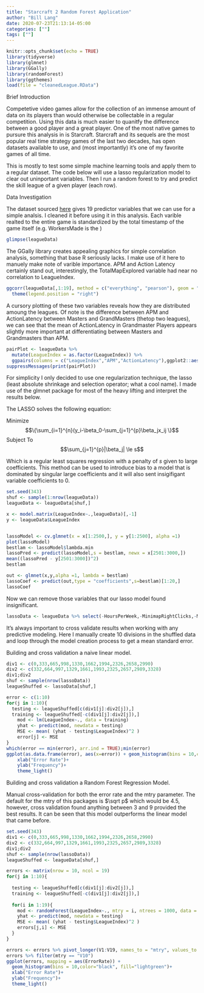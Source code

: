 ```yaml
---
title: "Starcraft 2 Random Forest Application"
author: "Bill Lang"
date: 2020-07-23T21:13:14-05:00
categories: [""]
tags: [""]
---
```


```r
knitr::opts_chunk$set(echo = TRUE)
library(tidyverse)
library(glmnet)
library(GGally)
library(randomForest)
library(ggthemes)
load(file = "cleanedLeague.RData")
```


Brief Introduction 

Competetive video games allow for the collection of an immense amount of data on its players than would otherwise be collectable in a regular competition. Using this data is much easier to quanitfy the difference between a good player and a great player. One of the most native games to pursure this analysis in is Starcraft. Starcraft and its sequels are the most popular real time strategy games of the last two decades, has open datasets available to use, and (most importantly) it's one of my favorite games of all time. 

This is mostly to test some simple machine learning tools and apply them to a regular dataset. The code below will use a lasso regularization model to clear out uninportant variables. Then I run a random forest to try and predict the skill league of a given player (each row).

Data Investigation 

The dataset sourced [here](http://archive.ics.uci.edu/ml/datasets/SkillCraft1%20Master%20Table%20Dataset) gives 19 predictor variables that we can use for a simple analsis. I cleaned it before using it in this analysis. Each varible realted to the entire game is standardized by the total timestamp of the game itself (e.g. WorkersMade is the )

```r
glimpse(leagueData)
```

The GGally library creates appealing graphics for simple correlation analysis, something that base R seriously lacks. I make use of it here to manuely make note of varible importance. APM and Action Latency certainly stand out, interestingly, the TotalMapExplored variable had near no correlation to LeagueIndex.

```r
ggcorr(leagueData[,1:19], method = c("everything", "pearson"), geom = "tile",layout.exp = 4, nbreaks = 5, hjust = 1) +
  theme(legend.position = "right")
```

A cursory plotting of these two variables reveals how they are distributed amoung the leagues. Of note is the difference between APM and ActionLatency between Masters and GrandMasters (thetop two leagues), we can see that the mean of ActionLatency in Grandmaster Players appears slightly more important at differentiating between Masters and Grandmasters than APM.

```r
pairPlot <- leagueData %>% 
  mutate(LeagueIndex = as.factor(LeagueIndex)) %>% 
  ggpairs(columns = c("LeagueIndex","APM","ActionLatency"),ggplot2::aes(colour=LeagueIndex, alpha = 0.2),progress = FALSE) 
suppressMessages(print(pairPlot))
```


For simplicity I only decided to use one regularization technique, the lasso (least absolute shrinkage and selection operator; what a cool name). I made use of the glmnet package for most of the heavy lifting and interpret the results below.

The LASSO solves the following equation: 

Minimize $$\{\sum_{i=1}^{n}(y_i-\beta_0-\sum_{j=1}^{p}\beta_jx_ij \}$$ Subject To $$\sum_{j=1}^{p}|\beta_j| \le s$$

Which is a regular least squares regression with a penalty of $s$ given to large coefficients. This method can be used to introduce bias to a model that is dominated by singular large coefficients and it will also sent insigifigant variable coefficients to 0.


```r
set.seed(343)
shuf <- sample(1:nrow(leagueData))
leagueData <- leagueData[shuf,]

x <- model.matrix(LeagueIndex~.,leagueData)[,-1]
y <- leagueData$LeagueIndex


lassoModel <- cv.glmnet(x = x[1:2500,], y = y[1:2500], alpha =1) 
plot(lassoModel)
bestlam <- lassoModel$lambda.min
lassoPred <- predict(lassoModel,s = bestlam, newx = x[2501:3000,])
mean((lassoPred - y[2501:3000])^2)
bestlam
```

```r
out <- glmnet(x,y,alpha =1, lambda = bestlam)
lassoCoef <- predict(out,type = "coefficients",s=bestlam)[1:20,]
lassoCoef
```

Now we can remove those variables that our lasso model found insignificant. 

```r
lassoData <- leagueData %>% select(-HoursPerWeek,-MinimapRightClicks,-MaxTimeStamp)
```


It's always important to cross validate results when working with any predictive modeling. Here I manually create 10 divisions in the shuffled data and loop through the model creation process to get a mean standard error.

Building and cross validation a naive linear model.

```r
div1 <- c(0,333,665,998,1330,1662,1994,2326,2658,2990)
div2 <- c(332,664,997,1329,1661,1993,2325,2657,2989,3328)
div1;div2
shuf <- sample(nrow(lassoData))
leagueShuffed <- lassoData[shuf,]
```

```r
error <- c(1:10)
for(j in 1:10){
  testing <- leagueShuffed[c(div1[j]:div2[j]),]
  training <- leagueShuffed[-c(div1[j]:div2[j]),]
    mod <- lm(LeagueIndex~., data = training)
    yhat <- predict(mod, newdata = testing)
    MSE <- mean( (yhat - testing$LeagueIndex)^2 )
    error[j] <- MSE
}
which(error == min(error), arr.ind = TRUE);min(error)
ggplot(as.data.frame(error), aes(x=error)) + geom_histogram(bins = 10,color="black", fill="lightgreen")+
    xlab("Error Rate")+
    ylab("Frequency")+
    theme_light()
```


Building and cross validation a Random Forest Regression Model.


Manual cross-validation for both the error rate and the mtry parameter. The default for the mtry of this packages is $\sqrt p$ which would be $4.5$, however, cross validation found anything between $3$ and $9$ provided the best results. It can be seen that this model outperforms the linear model that came before. 

```r
set.seed(343)
div1 <- c(0,333,665,998,1330,1662,1994,2326,2658,2990)
div2 <- c(332,664,997,1329,1661,1993,2325,2657,2989,3328)
div1;div2
shuf <- sample(nrow(lassoData))
leagueShuffed <- leagueData[shuf,]
```

```r
errors <- matrix(nrow = 10, ncol = 19)
for(j in 1:10){
  
  testing <- leagueShuffed[c(div1[j]:div2[j]),]
  training <- leagueShuffed[-c(div1[j]:div2[j]),]
  
  for(i in 1:19){
    mod <- randomForest(LeagueIndex~., mtry = i, ntrees = 1000, data = training)
    yhat <- predict(mod, newdata = testing)
    MSE <- mean( (yhat - testing$LeagueIndex)^2 )
    errors[j,i] <- MSE
  }
}

errors <- errors %>% pivot_longer(V1:V19, names_to = "mtry", values_to = "ErrorRate")
errors %>% filter(mtry == "V10")
ggplot(errors, mapping = aes(ErrorRate)) + 
  geom_histogram(bins = 10,color="black", fill="lightgreen")+
  xlab("Error Rate")+
  ylab("Frequency")+
  theme_light()
```



 